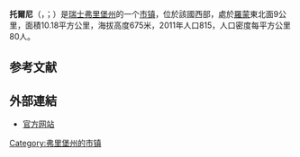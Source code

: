 {{noteTA|G1=瑞士地名}}
{{Infobox Switzerland municipality}}
'''托爾尼'''（{{lang-fr|Torny}}，{{IPA-fr|tɔʁni}}；{{lang-frp|Torni}}）是[[瑞士|瑞士]][[弗里堡州|弗里堡州]]的一个[[市镇_(瑞士)|市镇]]，位於該國西部，處於[[羅蒙_(瑞士)|羅蒙]]東北面9公里，面積10.18平方公里，海拔高度675米，2011年人口815，人口密度每平方公里80人。

== 参考文献 ==
{{Reflist}}

==外部連結==
* [http://www.torny.ch 官方网站] {{Wayback|url=http://www.torny.ch/ |date=20170611042217 }} {{fr icon}}

{{Switzerland-geo-stub}}
[[Category:弗里堡州的市镇|Category:弗里堡州的市镇]]